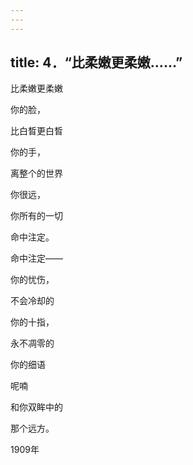 ```yaml
---
---
---
```

title: 4．“比柔嫩更柔嫩……”
---




比柔嫩更柔嫩

你的脸，

比白晳更白晳

你的手，

离整个的世界

你很远，

你所有的一切

命中注定。

命中注定——

你的忧伤，

不会冷却的

你的十指，

永不凋零的

你的细语

呢喃

和你双眸中的

那个远方。

1909年